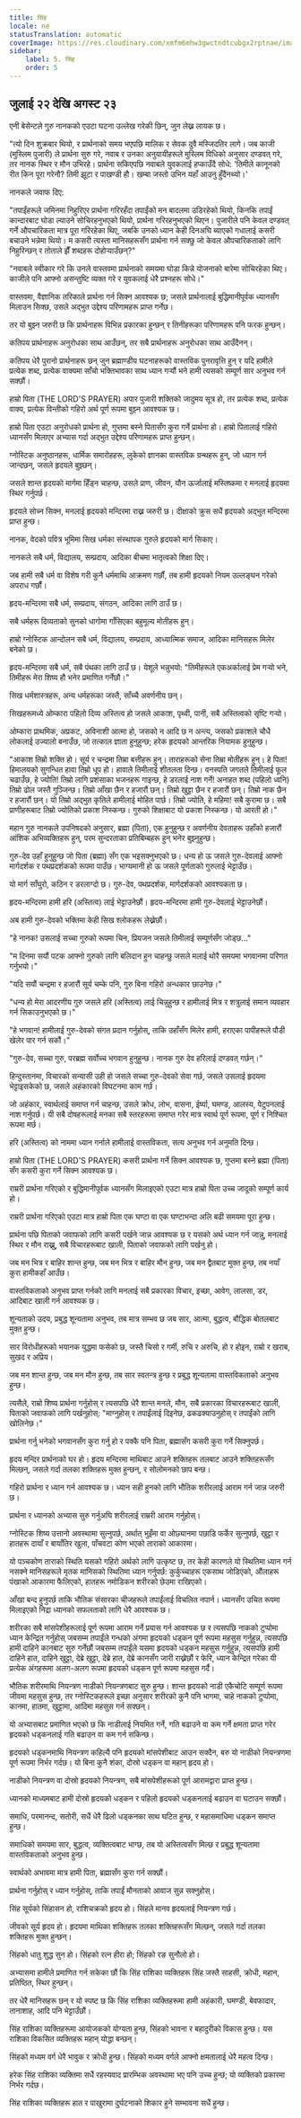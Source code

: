 ```yaml
---
title: सिंह
locale: ne
statusTranslation: automatic
coverImage: https://res.cloudinary.com/xmfm6mhw3gwctndtcubgx2rptnae/image/upload/v1741354450/small_cover_tratado_esoterico_de_astrologia_hermetica_6210a35442.webp
sidebar:
    label: 5. सिंह
    order: 5
---
```

## जुलाई २२ देखि अगस्ट २३

एनी बेसेन्टले गुरु नानकको एउटा घटना उल्लेख गरेकी छिन्, जुन लेख्न लायक छ।

"त्यो दिन शुक्रबार थियो, र प्रार्थनाको समय भएपछि मालिक र सेवक दुवै मस्जिदतिर लागे। जब काजी (मुस्लिम पुजारी) ले प्रार्थना सुरु गरे, नवाब र उनका अनुयायीहरूले मुस्लिम विधिको अनुसार दण्डवत् गरे, तर नानक स्थिर र मौन उभिरहे। प्रार्थना सकिएपछि नवाबले युवकलाई हप्काउँदै सोधे: 'तिमीले कानूनको रीत किन पूरा गरेनौ? तिमी झूटा र पाखण्डी हौ। खम्बा जस्तो उभिन यहाँ आउनु हुँदैनथ्यो।'

नानकले जवाफ दिए:

"तपाईंहरूले जमिनमा निहुरिएर प्रार्थना गरिरहँदा तपाईंको मन बादलमा उडिरहेको थियो, किनकि तपाईं कान्दारबाट घोडा ल्याउने सोचिरहनुभएको थियो, प्रार्थना गरिरहनुभएको थिएन। पुजारीले पनि केवल दण्डवत् गर्ने औपचारिकता मात्र पूरा गरिरहेका थिए, जबकि उनको ध्यान केही दिनअघि ब्याएको गधालाई कसरी बचाउने भन्नेमा थियो। म कसरी त्यस्ता मानिसहरूसँग प्रार्थना गर्न सक्छु जो केवल औपचारिकताको लागि निहुरिन्छन् र तोताले झैँ शब्दहरू दोहोर्‍याउँछन्?"

"नवाबले स्वीकार गरे कि उनले वास्तवमा प्रार्थनाको समयमा घोडा किन्ने योजनाको बारेमा सोचिरहेका थिए। काजीले पनि आफ्नो असन्तुष्टि व्यक्त गरे र युवकलाई धेरै प्रश्नहरू सोधे।"

वास्तवमा, वैज्ञानिक तरिकाले प्रार्थना गर्न सिक्न आवश्यक छ; जसले प्रार्थनालाई बुद्धिमानीपूर्वक ध्यानसँग मिलाउन सिक्छ, उसले अद्भुत उद्देश्य परिणामहरू प्राप्त गर्नेछ।

तर यो बुझ्न जरुरी छ कि प्रार्थनाहरू विभिन्न प्रकारका हुन्छन् र तिनीहरूका परिणामहरू पनि फरक हुन्छन्।

कतिपय प्रार्थनाहरू अनुरोधका साथ आउँछन्, तर सबै प्रार्थनाहरू अनुरोधका साथ आउँदैनन्।

कतिपय धेरै पुरानो प्रार्थनाहरू छन् जुन ब्रह्माण्डीय घटनाहरूको वास्तविक पुनरावृत्ति हुन् र यदि हामीले प्रत्येक शब्द, प्रत्येक वाक्यमा साँचो भक्तिभावका साथ ध्यान गर्‍यौं भने हामी त्यसको सम्पूर्ण सार अनुभव गर्न सक्छौं।

हाम्रो पिता (THE LORD'S PRAYER) अपार पुजारी शक्तिको जादुमय सूत्र हो, तर प्रत्येक शब्द, प्रत्येक वाक्य, प्रत्येक विन्तीको गहिरो अर्थ पूर्ण रूपमा बुझ्न आवश्यक छ।

हाम्रो पिता एउटा अनुरोधको प्रार्थना हो, गुप्तमा बस्ने पितासँग कुरा गर्ने प्रार्थना हो। हाम्रो पितालाई गहिरो ध्यानसँग मिलाएर अभ्यास गर्दा अद्भुत उद्देश्य परिणामहरू प्राप्त हुन्छन्।

ग्नोस्टिक अनुष्ठानहरू, धार्मिक समारोहहरू, लुकेको ज्ञानका वास्तविक ग्रन्थहरू हुन्, जो ध्यान गर्न जान्दछन्, जसले हृदयले बुझ्छन्।

जसले शान्त हृदयको मार्गमा हिँड्न चाहन्छ, उसले प्राण, जीवन, यौन ऊर्जालाई मस्तिष्कमा र मनलाई हृदयमा स्थिर गर्नुपर्छ।

हृदयले सोच्न सिक्न, मनलाई हृदयको मन्दिरमा राख्न जरुरी छ। दीक्षाको क्रुस सधैं हृदयको अद्भुत मन्दिरमा प्राप्त हुन्छ।

नानक, वेदको पवित्र भूमिमा सिख धर्मका संस्थापक गुरुले हृदयको मार्ग सिकाए।

नानकले सबै धर्म, विद्यालय, सम्प्रदाय, आदिका बीचमा भातृत्वको शिक्षा दिए।

जब हामी सबै धर्म वा विशेष गरी कुनै धर्ममाथि आक्रमण गर्छौं, तब हामी हृदयको नियम उल्लङ्घन गरेको अपराध गर्छौं।

हृदय-मन्दिरमा सबै धर्म, सम्प्रदाय, संगठन, आदिका लागि ठाउँ छ।

सबै धर्महरू दिव्यताको सुनको धागोमा गाँसिएका बहुमूल्य मोतीहरू हुन्।

हाम्रो ग्नोस्टिक आन्दोलन सबै धर्म, विद्यालय, सम्प्रदाय, आध्यात्मिक समाज, आदिका मानिसहरू मिलेर बनेको छ।

हृदय-मन्दिरमा सबै धर्म, सबै पंथका लागि ठाउँ छ। येशूले भन्नुभयो: "तिमीहरूले एकअर्कालाई प्रेम गर्‍यो भने, तिमीहरू मेरा शिष्य हौ भनेर प्रमाणित गर्नेछौ।"

सिख धर्मशास्त्रहरू, अन्य धर्महरूका जस्तै, साँच्चै अवर्णनीय छन्।

सिखहरूमध्ये ओम्कारा पहिलो दिव्य अस्तित्व हो जसले आकाश, पृथ्वी, पानी, सबै अस्तित्वको सृष्टि गर्‍यो।

ओम्कारा प्राथमिक, अप्रकट, अविनाशी आत्मा हो, जसको न आदि छ न अन्त्य, जसको प्रकाशले चौधै लोकलाई उज्यालो बनाउँछ, जो तत्काल ज्ञाता हुनुहुन्छ; हरेक हृदयको आन्तरिक नियामक हुनुहुन्छ।

"आकाश तिम्रो शक्ति हो। सूर्य र चन्द्रमा तिम्रा बत्तीहरू हुन्। ताराहरूको सेना तिम्रा मोतीहरू हुन्। हे पिता! हिमालयको सुगन्धित हावा तिम्रो धूप हो। हावाले तिमीलाई शीतलता दिन्छ। वनस्पति जगतले तिमीलाई फूल चढाउँछ, हे ज्योति! तिम्रो लागि प्रशंसाका भजनहरू गाइन्छ, हे डरलाई नाश गर्ने! अनाहत शब्द (पहिलो ध्वनि) तिम्रो ढोल जस्तै गुञ्जिन्छ। तिम्रो आँखा छैन र हजारौं छन्। तिम्रो खुट्टा छैन र हजारौं छन्। तिम्रो नाक छैन र हजारौं छन्। यो तिम्रो अद्भुत कृतिले हामीलाई मोहित पार्छ। तिम्रो ज्योति, हे महिमा! सबै कुरामा छ। सबै प्राणीहरूबाट तिम्रो ज्योतिको प्रकाश निस्कन्छ। गुरुको शिक्षाबाट यो प्रकाश निस्कन्छ। यो आरती हो।"

महान गुरु नानकले उपनिषदको अनुसार, ब्रह्मा (पिता), एक हुनुहुन्छ र अवर्णनीय देवताहरू उहाँको हजारौं आंशिक अभिव्यक्तिहरू हुन्, परम सुन्दरताका प्रतिबिम्बहरू हुन् भनेर बुझ्नुहुन्छ।

गुरु-देव उहाँ हुनुहुन्छ जो पिता (ब्रह्मा) सँग एक भइसक्नुभएको छ। धन्य हो ऊ जसले गुरु-देवलाई आफ्नो मार्गदर्शक र पथप्रदर्शकको रूपमा पाउँछ। भाग्यमानी हो ऊ जसले पूर्णताको गुरुलाई भेट्टाउँछ।

यो मार्ग साँघुरो, कठिन र डरलाग्दो छ। गुरु-देव, पथप्रदर्शक, मार्गदर्शकको आवश्यकता छ।

हृदय-मन्दिरमा हामी हरि (अस्तित्व) लाई भेट्टाउनेछौं। हृदय-मन्दिरमा हामी गुरु-देवलाई भेट्टाउनेछौं।

अब हामी गुरु-देवको भक्तिमा केही सिख श्लोकहरू लेख्नेछौं।

"हे नानक! उसलाई सच्चा गुरुको रूपमा चिन, प्रियजन जसले तिमीलाई सम्पूर्णसँग जोड्छ..."

"म दिनमा सयौं पटक आफ्नो गुरुको लागि बलिदान हुन चाहन्छु जसले मलाई थोरै समयमा भगवानमा परिणत गर्नुभयो।"

"यदि सयौं चन्द्रमा र हजारौं सूर्य चम्के पनि, गुरु बिना गहिरो अन्धकार छाउनेछ।"

"धन्य हो मेरा आदरणीय गुरु जसले हरि (अस्तित्व) लाई चिन्नुहुन्छ र हामीलाई मित्र र शत्रुलाई समान व्यवहार गर्न सिकाउनुभएको छ।"

"हे भगवान! हामीलाई गुरु-देवको संगत प्रदान गर्नुहोस्, ताकि उहाँसँग मिलेर हामी, हराएका पापीहरूले पौडी खेलेर पार गर्न सकौं।"

"गुरु-देव, सच्चा गुरु, परब्रह्म सर्वोच्च भगवान हुनुहुन्छ। नानक गुरु देव हरिलाई दण्डवत् गर्छन्।"

हिन्दुस्तानमा, विचारको सन्यासी उही हो जसले सच्चा गुरु-देवको सेवा गर्छ, जसले उसलाई हृदयमा भेट्टाइसकेको छ, जसले अहंकारको विघटनमा काम गर्छ।

जो अहंकार, स्वार्थलाई समाप्त गर्न चाहन्छ, उसले क्रोध, लोभ, वासना, ईर्ष्या, घमण्ड, आलस्य, पेटुपनलाई नाश गर्नुपर्छ। यी सबै दोषहरूलाई मनका सबै स्तरहरूमा समाप्त गरेर मात्र स्वार्थ पूर्ण रूपमा, पूर्ण र निश्चित रूपमा मर्छ।

हरि (अस्तित्व) को नाममा ध्यान गर्नाले हामीलाई वास्तविकता, सत्य अनुभव गर्न अनुमति दिन्छ।

हाम्रो पिता (THE LORD'S PRAYER) कसरी प्रार्थना गर्ने सिक्न आवश्यक छ, गुप्तमा बस्ने ब्रह्मा (पिता) सँग कसरी कुरा गर्ने सिक्न आवश्यक छ।

राम्ररी प्रार्थना गरिएको र बुद्धिमानीपूर्वक ध्यानसँग मिलाइएको एउटा मात्र हाम्रो पिता उच्च जादूको सम्पूर्ण कार्य हो।

राम्ररी प्रार्थना गरिएको एउटा मात्र हाम्रो पिता एक घण्टा वा एक घण्टाभन्दा अलि बढी समयमा पूरा हुन्छ।

प्रार्थना पछि पिताको जवाफको लागि कसरी पर्खने जान्न आवश्यक छ र यसको अर्थ ध्यान गर्न जान्नु, मनलाई स्थिर र मौन राख्नु, सबै विचारहरूबाट खाली, पिताको जवाफको लागि पर्खनु हो।

जब मन भित्र र बाहिर शान्त हुन्छ, जब मन भित्र र बाहिर मौन हुन्छ, जब मन द्वैतबाट मुक्त हुन्छ, तब नयाँ कुरा हामीकहाँ आउँछ।

वास्तविकताको अनुभव प्राप्त गर्नको लागि मनलाई सबै प्रकारका विचार, इच्छा, आवेग, लालसा, डर, आदिबाट खाली गर्न आवश्यक छ।

शून्यताको उदय, प्रबुद्ध शून्यतामा अनुभव, तब मात्र सम्भव छ जब सार, आत्मा, बुद्धत्व, बौद्धिक बोतलबाट मुक्त हुन्छ।

सार विरोधीहरूको भयानक युद्धमा फसेको छ, जस्तै चिसो र गर्मी, रुचि र अरुचि, हो र होइन, राम्रो र खराब, सुखद र अप्रिय।

जब मन शान्त हुन्छ, जब मन मौन हुन्छ, तब सार स्वतन्त्र हुन्छ र प्रबुद्ध शून्यतामा वास्तविकताको अनुभव हुन्छ।

त्यसैले, राम्रो शिष्य प्रार्थना गर्नुहोस् र त्यसपछि धेरै शान्त मनले, मौन, सबै प्रकारका विचारहरूबाट खाली, पिताको जवाफको लागि पर्खनुहोस्: "माग्नुहोस् र तपाईंलाई दिइनेछ, ढकढक्याउनुहोस् र तपाईंको लागि खोलिनेछ।"

प्रार्थना गर्नु भनेको भगवानसँग कुरा गर्नु हो र पक्कै पनि पिता, ब्रह्मासँग कसरी कुरा गर्ने सिक्नुपर्छ।

हृदय मन्दिर प्रार्थनाको घर हो। हृदय मन्दिरमा माथिबाट आउने शक्तिहरू तलबाट आउने शक्तिहरूसँग मिल्छन्, जसले गर्दा तलका शक्तिहरू मुक्त हुन्छन्, र सोलोमनको छाप बन्छ।

गहिरो प्रार्थना र ध्यान गर्न आवश्यक छ। ध्यान सही हुनको लागि भौतिक शरीरलाई आराम गर्न जान्न जरुरी छ।

प्रार्थना र ध्यानको अभ्यास सुरु गर्नुअघि शरीरलाई राम्ररी आराम गर्नुहोस्।

ग्नोस्टिक शिष्य उत्तानो अवस्थामा सुत्नुपर्छ, अर्थात् भुइँमा वा ओछ्यानमा पछाडि फर्केर सुत्नुपर्छ, खुट्टा र हातहरू दायाँ र बायाँतिर खुला, पाँचवटा कोण भएको ताराको आकारमा।

यो पञ्चकोण ताराको स्थिति यसको गहिरो अर्थको लागि उत्कृष्ट छ, तर केही कारणले यो स्थितिमा ध्यान गर्न नसक्ने मानिसहरूले मृतक मानिसको स्थितिमा ध्यान गर्नुपर्छ: कुर्कुच्चाहरू एकसाथ जोडिएको, औंलाहरू पंखाको आकारमा फैलिएको, हातहरू नमोडिकन शरीरको छेउमा राखिएको।

आँखा बन्द हुनुपर्छ ताकि भौतिक संसारका चीजहरूले तपाईंलाई विचलित नपार्न। ध्यानसँग उचित रूपमा मिलाइएको निद्रा ध्यानको सफलताको लागि धेरै आवश्यक छ।

शरीरका सबै मांसपेशीहरूलाई पूर्ण रूपमा आराम गर्ने प्रयास गर्न आवश्यक छ र त्यसपछि नाकको टुप्पोमा ध्यान केन्द्रित गर्नुहोस् जबसम्म तपाईंले गन्धको अंगमा हृदयको धड्कन पूर्ण रूपमा महसुस गर्नुहुन्न, त्यसपछि हामी दाहिने कानबाट सुरु गर्नेछौं जबसम्म तपाईंले यसमा हृदयको धड्कन महसुस गर्नुहुन्न, त्यसपछि हामी दाहिने हात, दाहिने खुट्टा, देब्रे खुट्टा, देब्रे हात, देब्रे कानसँग जारी राख्नेछौं र फेरि, ध्यान केन्द्रित गरेका यी प्रत्येक अंगहरूमा अलग-अलग रूपमा हृदयको धड्कन पूर्ण रूपमा महसुस गर्दै।

भौतिक शरीरमाथि नियन्त्रण नाडीको नियन्त्रणबाट सुरु हुन्छ। शान्त हृदयको नाडी एकैचोटि सम्पूर्ण रूपमा जीवमा महसुस हुन्छ, तर ग्नोस्टिकहरूले इच्छा अनुसार शरीरको कुनै पनि भागमा, चाहे नाकको टुप्पोमा, कानमा, हातमा, खुट्टामा, आदिमा महसुस गर्न सक्छन्।

यो अभ्यासबाट प्रमाणित भएको छ कि नाडीलाई नियमित गर्ने, गति बढाउने वा कम गर्ने क्षमता प्राप्त गरेर हृदयको धड्कनलाई गति बढाउन वा कम गर्न सकिन्छ।

हृदयको धड्कनमाथि नियन्त्रण कहिल्यै पनि हृदयको मांसपेशीबाट आउन सक्दैन, बरु यो नाडीको नियन्त्रणमा पूर्ण रूपमा निर्भर गर्दछ। यो बिना कुनै शंका, दोस्रो धड्कन वा महान् हृदय हो।

नाडीको नियन्त्रण वा दोस्रो हृदयको नियन्त्रण, सबै मांसपेशीहरूको पूर्ण आरामद्वारा प्राप्त हुन्छ।

ध्यानको माध्यमबाट हामी दोस्रो हृदयको धड्कन र पहिलो हृदयको धड्कनलाई बढाउन वा घटाउन सक्छौं।

समाधि, परमानन्द, सतोरी, सधैं धेरै ढिलो धड्कनका साथ घटित हुन्छ, र महासमाधिमा धड्कन समाप्त हुन्छ।

समाधिको समयमा सार, बुद्धत्व, व्यक्तित्वबाट भाग्छ, तब यो अस्तित्वसँग मिल्छ र प्रबुद्ध शून्यतामा वास्तविकताको अनुभव हुन्छ।

स्वार्थको अभावमा मात्र हामी पिता, ब्रह्मासँग कुरा गर्न सक्छौं।

प्रार्थना गर्नुहोस् र ध्यान गर्नुहोस्, ताकि तपाईं मौनताको आवाज सुन्न सक्नुहोस्।

सिंह सूर्यको सिंहासन हो, राशिचक्रको हृदय हो। सिंहले मानव हृदयलाई नियन्त्रण गर्छ।

जीवको सूर्य हृदय हो। हृदयमा माथिका शक्तिहरू तलका शक्तिहरूसँग मिल्छन्, जसले गर्दा तलका शक्तिहरू मुक्त हुन्छन्।

सिंहको धातु शुद्ध सुन हो। सिंहको रत्न हीरा हो; सिंहको रङ सुनौलो हो।

अभ्यासमा हामीले प्रमाणित गर्न सकेका छौं कि सिंह राशिका व्यक्तिहरू सिंह जस्तै साहसी, क्रोधी, महान, प्रतिष्ठित, स्थिर हुन्छन्।

तर धेरै मानिसहरू छन् र यो स्पष्ट छ कि सिंह राशिका व्यक्तिहरूमा हामी अहंकारी, घमण्डी, बेवफादार, तानाशाह, आदि पनि भेट्टाउँछौं।

सिंह राशिका व्यक्तिहरूमा आयोजकको योग्यता हुन्छ, सिंहको भावना र बहादुरीको विकास हुन्छ। यस राशिका विकसित व्यक्तिहरू महान् योद्धा बन्छन्।

सिंहको मध्यम वर्ग धेरै भावुक र क्रोधी हुन्छ। सिंहको मध्यम वर्गले आफ्नो क्षमतालाई धेरै महत्व दिन्छ।

हरेक सिंह राशिका व्यक्तिमा सधैं रहस्यवाद प्रारम्भिक अवस्थामा भए पनि उच्च हुन्छ; यो व्यक्तिको प्रकारमा निर्भर गर्दछ।

सिंह राशिका व्यक्तिहरू हात र पाखुरामा दुर्घटनाको शिकार हुने सम्भावना सधैं हुन्छ।

